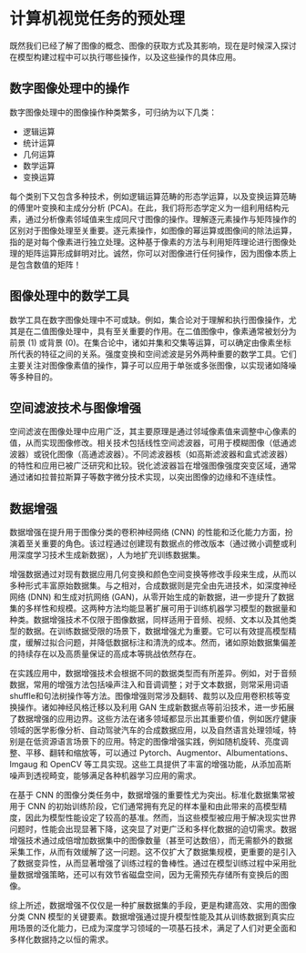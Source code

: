 # 计算机视觉任务的预处理

既然我们已经了解了图像的概念、图像的获取方式及其影响，现在是时候深入探讨在模型构建过程中可以执行哪些操作，以及这些操作的具体应用。

## 数字图像处理中的操作
数字图像处理中的图像操作种类繁多，可归纳为以下几类：

- 逻辑运算
- 统计运算
- 几何运算
- 数学运算
- 变换运算

每个类别下又包含多种技术，例如逻辑运算范畴的形态学运算，以及变换运算范畴的傅里叶变换和主成分分析 (PCA)。在此，我们将形态学定义为一组利用结构元素，通过分析像素邻域值来生成同尺寸图像的操作。理解逐元素操作与矩阵操作的区别对于图像处理至关重要。逐元素操作，如图像的幂运算或图像间的除法运算，指的是对每个像素进行独立处理。这种基于像素的方法与利用矩阵理论进行图像处理的矩阵运算形成鲜明对比。诚然，你可以对图像进行任何操作，因为图像本质上是包含数值的矩阵！

## 图像处理中的数学工具
数学工具在数字图像处理中不可或缺。例如，集合论对于理解和执行图像操作，尤其是在二值图像处理中，具有至关重要的作用。在二值图像中，像素通常被划分为前景 (1) 或背景 (0)。在集合论中，诸如并集和交集等运算，可以确定由像素坐标所代表的特征之间的关系。强度变换和空间滤波是另外两种重要的数学工具。它们主要关注对图像像素值的操作，算子可以应用于单张或多张图像，以实现诸如降噪等多种目的。

## 空间滤波技术与图像增强
空间滤波在图像处理中应用广泛，其主要原理是通过邻域像素值来调整中心像素的值，从而实现图像修改。相关技术包括线性空间滤波器，可用于模糊图像（低通滤波器）或锐化图像（高通滤波器）。不同滤波器核（如高斯滤波器和盒式滤波器）的特性和应用已被广泛研究和比较。锐化滤波器旨在增强图像强度突变区域，通常通过诸如拉普拉斯算子等数字微分技术实现，以突出图像的边缘和不连续性。

## 数据增强
数据增强在提升用于图像分类的卷积神经网络 (CNN) 的性能和泛化能力方面，扮演着至关重要的角色。该过程通过创建现有数据点的修改版本（通过微小调整或利用深度学习技术生成新数据），人为地扩充训练数据集。

增强数据通过对现有数据应用几何变换和颜色空间变换等修改手段来生成，从而以多种形式丰富原始数据集。与之相对，合成数据则是完全由先进技术，如深度神经网络 (DNN) 和生成对抗网络 (GAN)，从零开始生成的新数据，进一步提升了数据集的多样性和规模。这两种方法均能显著扩展可用于训练机器学习模型的数据量和种类。数据增强技术不仅限于图像数据，同样适用于音频、视频、文本以及其他类型的数据。在训练数据受限的场景下，数据增强尤为重要。它可以有效提高模型精度，缓解过拟合问题，并降低数据标注和清洗的成本。然而，诸如原始数据集偏差的持续存在以及高质量保证的高成本等挑战依然存在。

在实践应用中，数据增强技术会根据不同的数据类型而有所差异。例如，对于音频数据，常用的增强方法包括噪声注入和音调调整；对于文本数据，则常采用词语shuffle和句法树操作等方法。图像增强则常涉及翻转、裁剪以及应用卷积核等变换操作。诸如神经风格迁移以及利用 GAN 生成新数据点等前沿技术，进一步拓展了数据增强的应用边界。这些方法在诸多领域都显示出其重要价值，例如医疗健康领域的医学影像分析、自动驾驶汽车的合成数据应用，以及自然语言处理领域，特别是在低资源语言场景下的应用。特定的图像增强实践，例如随机旋转、亮度调整、平移、翻转和缩放等，可以通过 Pytorch、Augmentor、Albumentations、Imgaug 和 OpenCV 等工具实现。这些工具提供了丰富的增强功能，从添加高斯噪声到透视畸变，能够满足各种机器学习应用的需求。

在基于 CNN 的图像分类任务中，数据增强的重要性尤为突出。标准化数据集常被用于 CNN 的初始训练阶段，它们通常拥有充足的样本量和由此带来的高模型精度，因此为模型性能设定了较高的基准。然而，当这些模型被应用于解决现实世界问题时，性能会出现显著下降，这突显了对更广泛和多样化数据的迫切需求。数据增强技术通过成倍增加数据集中的图像数量（甚至可达数倍），而无需额外的数据采集工作，从而有效缓解了这一问题。这不仅扩大了数据集规模，更重要的是引入了数据变异性，从而显著增强了训练过程的鲁棒性。通过在模型训练过程中采用批量数据增强策略，还可以有效节省磁盘空间，因为无需预先存储所有变换后的图像。

综上所述，数据增强不仅仅是一种扩展数据集的手段，更是构建高效、实用的图像分类 CNN 模型的关键要素。数据增强通过提升模型性能及其从训练数据到真实应用场景的泛化能力，已成为深度学习领域的一项基石技术，满足了人们对更全面和多样化数据持之以恒的需求。
